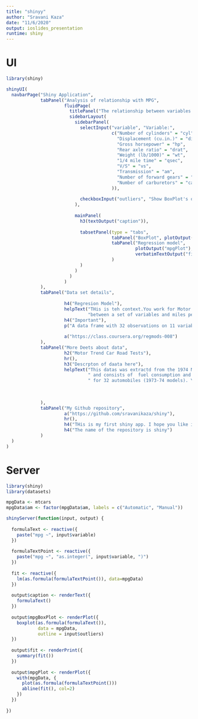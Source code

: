 ```yaml
---
title: "shinyy"
author: "Sravani Kaza"
date: "11/6/2020"
output: ioslides_presentation
runtime: shiny
---
```


# UI
```r
library(shiny)

shinyUI(
  navbarPage("Shiny Application",
             tabPanel("Analysis of relationship with MPG",
                      fluidPage(
                        titlePanel("The relationship between variables and miles per gallon (MPG)"),
                        sidebarLayout(
                          sidebarPanel(
                            selectInput("variable", "Variable:",
                                        c("Number of cylinders" = "cyl",
                                          "Displacement (cu.in.)" = "disp",
                                          "Gross horsepower" = "hp",
                                          "Rear axle ratio" = "drat",
                                          "Weight (lb/1000)" = "wt",
                                          "1/4 mile time" = "qsec",
                                          "V/S" = "vs",
                                          "Transmission" = "am",
                                          "Number of forward gears" = "gear",
                                          "Number of carburetors" = "carb"
                                        )),
                            
                            checkboxInput("outliers", "Show BoxPlot's outliers", FALSE)
                          ),
                          
                          mainPanel(
                            h3(textOutput("caption")),
                            
                            tabsetPanel(type = "tabs", 
                                        tabPanel("BoxPlot", plotOutput("mpgBoxPlot")),
                                        tabPanel("Regression model", 
                                                 plotOutput("mpgPlot"),
                                                 verbatimTextOutput("fit")
                                        )
                            )
                          )
                        )
                      )
             ),
             tabPanel("Data set details",
                      
                      h4("Regresion Model"),
                      helpText("THis is teh context.You work for Motor Trend, a magazine about the automobile industry Looking at a data set of a collection of cars, they are interested in exploring the relationship",
                               "between a set of variables and miles per gallon (MPG) (outcome). The 2 questions they are interested in are 1) Which one? an autmatic or manual transmision when it comes to  MPG. Quantify the MPG difference between automatic and manual transmissions"),
                      h4("Important"),
                      p("A data frame with 32 observations on 11 variables. Please visit this link."),
                      
                      a("https://class.coursera.org/regmods-008")
             ),
             tabPanel("More Deets about data",
                      h2("Motor Trend Car Road Tests"),
                      hr(),
                      h3("Descrpton of daata here"),
                      helpText("This datas was extractd from the 1974 Motor Trend US magazzine,",
                               " and consists of  fuel consumption and 10 aspects of automobile design and performance",
                               " for 32 automobiles (1973-74 models). You can visit the link for any additional data queries."),
                     
                      
                      
             ),
             tabPanel("My Github repository",
                      a("https://github.com/sravanikaza/shiny"),
                      hr(),
                      h4("THis is my first shiny app. I hope you like it"),
                      h4("The name of the repository is shiny")
             )
  )
)

```


# Server
```r
library(shiny)
library(datasets)

mpgData <- mtcars
mpgData$am <- factor(mpgData$am, labels = c("Automatic", "Manual"))

shinyServer(function(input, output) {
  
  formulaText <- reactive({
    paste("mpg ~", input$variable)
  })
  
  formulaTextPoint <- reactive({
    paste("mpg ~", "as.integer(", input$variable, ")")
  })
  
  fit <- reactive({
    lm(as.formula(formulaTextPoint()), data=mpgData)
  })
  
  output$caption <- renderText({
    formulaText()
  })
  
  output$mpgBoxPlot <- renderPlot({
    boxplot(as.formula(formulaText()), 
            data = mpgData,
            outline = input$outliers)
  })
  
  output$fit <- renderPrint({
    summary(fit())
  })
  
  output$mpgPlot <- renderPlot({
    with(mpgData, {
      plot(as.formula(formulaTextPoint()))
      abline(fit(), col=2)
    })
  })
  
})
```
